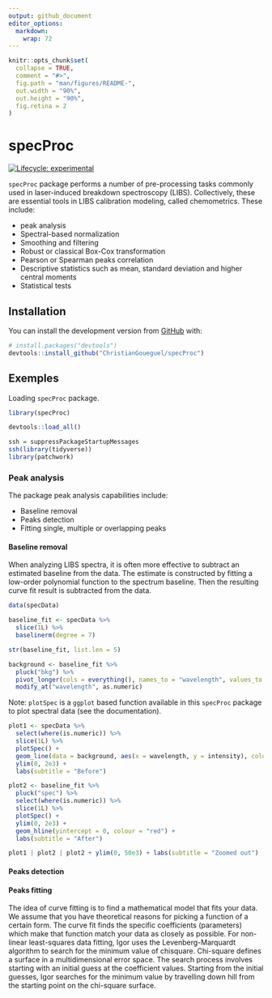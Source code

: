 ```yaml
---
output: github_document
editor_options: 
  markdown: 
    wrap: 72
---
```


<!-- README.md is generated from README.Rmd. Please edit that file -->

```r
knitr::opts_chunk$set(
  collapse = TRUE,
  comment = "#>",
  fig.path = "man/figures/README-",
  out.width = "90%",
  out.height = "90%",
  fig.retina = 2
)
```

# specProc

<!-- badges: start -->

[![Lifecycle: experimental](https://img.shields.io/badge/lifecycle-experimental-orange.svg)](https://lifecycle.r-lib.org/articles/stages.html#experimental)
<!-- badges: end -->

`specProc` package performs a number of pre-processing tasks commonly used in laser-induced breakdown spectroscopy (LIBS). Collectively, these are essential tools in LIBS calibration modeling, called chemometrics. These include:

-   peak analysis
-   Spectral-based normalization 
-   Smoothing and filtering
-   Robust or classical Box-Cox transformation 
-   Pearson or Spearman peaks correlation
-   Descriptive statistics such as mean, standard deviation and higher
    central moments 
-   Statistical tests

## Installation

You can install the development version from
[GitHub](https://github.com/) with:

``` r
# install.packages("devtools")
devtools::install_github("ChristianGoueguel/specProc")
```

## Exemples

Loading `specProc` package.

```r
library(specProc)
```

```r
devtools::load_all()
```

```r
ssh = suppressPackageStartupMessages
ssh(library(tidyverse))
library(patchwork)
```

### Peak analysis

The package peak analysis capabilities include:

-   Baseline removal
-   Peaks detection
-   Fitting single, multiple or overlapping peaks

#### Baseline removal

When analyzing LIBS spectra, it is often more effective to subtract an estimated baseline from the data. The estimate is constructed by fitting a low-order polynomial function to the spectrum baseline. Then the resulting curve fit result is subtracted from the data.

```r
data(specData)
```

```r
baseline_fit <- specData %>% 
  slice(1L) %>% 
  baselinerm(degree = 7)
```

```r
str(baseline_fit, list.len = 5) 
```

```r
background <- baseline_fit %>%
  pluck("bkg") %>%
  pivot_longer(cols = everything(), names_to = "wavelength", values_to = "intensity") %>%
  modify_at("wavelength", as.numeric)
```

Note: `plotSpec` is a `ggplot` based function available in this `specProc` package to plot spectral data (see the documentation).  

```r
plot1 <- specData %>% 
  select(where(is.numeric)) %>%
  slice(1L) %>%
  plotSpec() +
  geom_line(data = background, aes(x = wavelength, y = intensity), colour = "red") +
  ylim(0, 2e3) +
  labs(subtitle = "Before")
```

```r
plot2 <- baseline_fit %>%
  pluck("spec") %>% 
  select(where(is.numeric)) %>%
  slice(1L) %>%
  plotSpec() +
  ylim(0, 2e3) + 
  geom_hline(yintercept = 0, colour = "red") +
  labs(subtitle = "After")
```

```r
plot1 | plot2 | plot2 + ylim(0, 50e3) + labs(subtitle = "Zoomed out")
```

#### Peaks detection



#### Peaks fitting

The idea of curve fitting is to find a mathematical model that fits your data. We assume that you have theoretical reasons for picking a function of a certain form. The curve fit finds the specific coefficients (parameters) which make that function match your data as closely as possible. For non-linear least-squares data fitting, Igor uses the Levenberg-Marquardt algorithm to search for the minimum value of chisquare. Chi-square defines a surface in a multidimensional error space. The search process involves starting with an initial guess at the coefficient values. Starting from the initial guesses, Igor searches for the minimum value by travelling down hill from the starting point on the chi-square surface.






